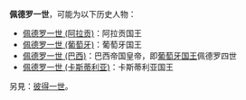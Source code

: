 '''佩德罗一世'''，可能为以下历史人物：

*[[佩德罗一世_(阿拉贡)|佩德罗一世 (阿拉贡)]]：阿拉贡国王
*[[佩德罗一世_(葡萄牙)|佩德罗一世 (葡萄牙)]]：葡萄牙国王
*[[佩德罗一世_(巴西)|佩德罗一世 (巴西)]]：巴西帝国皇帝，即[[葡萄牙君主列表|葡萄牙国王]]佩德罗四世
*[[佩德罗一世_(卡斯蒂利亚)|佩德罗一世 (卡斯蒂利亚)]]：卡斯蒂利亚国王

另見：[[彼得一世|彼得一世]]。

{{disambig|P|Cat=五字封号消歧义}}